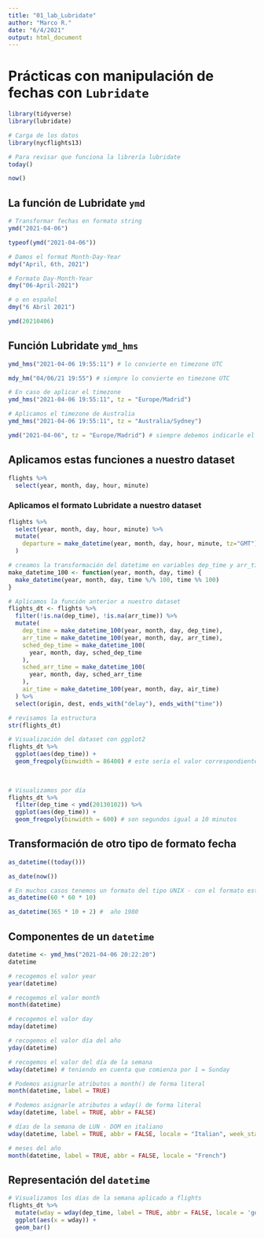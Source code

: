 ```yaml
---
title: "01_lab_Lubridate"
author: "Marco R."
date: "6/4/2021"
output: html_document
---
```


# Prácticas con manipulación de fechas con `Lubridate`

```r
library(tidyverse)
library(lubridate)
```


```r
# Carga de los datos
library(nycflights13)
```


```r
# Para revisar que funciona la librería lubridate
today()
```


```r
now()
```


## La función de Lubridate `ymd`

```r
# Transformar fechas en formato string
ymd("2021-04-06")
```


```r
typeof(ymd("2021-04-06"))
```


```r
# Damos el format Month-Day-Year
mdy("April, 6th, 2021")
```


```r
# Formato Day-Month-Year
dmy("06-April-2021")
```


```r
# o en español
dmy("6 Abril 2021")
```


```r
ymd(20210406)
```


## Función Lubridate `ymd_hms`

```r
ymd_hms("2021-04-06 19:55:11") # lo convierte en timezone UTC
```



```r
mdy_hm("04/06/21 19:55") # siempre lo convierte en timezone UTC 
```


```r
# En caso de aplicar el timezone
ymd_hms("2021-04-06 19:55:11", tz = "Europe/Madrid")
```



```r
# Aplicamos el timezone de Australia
ymd_hms("2021-04-06 19:55:11", tz = "Australia/Sydney")
```


```r
ymd("2021-04-06", tz = "Europe/Madrid") # siempre debemos indicarle el continente/ciudad
```


## Aplicamos estas funciones a nuestro dataset

```r
flights %>%
  select(year, month, day, hour, minute)
```


### Aplicamos el formato Lubridate a nuestro dataset

```r
flights %>%
  select(year, month, day, hour, minute) %>%
  mutate(
    departure = make_datetime(year, month, day, hour, minute, tz="GMT")
  )
```



```r
# creamos la transformación del datetime en variables dep_time y arr_time
make_datetime_100 <- function(year, month, day, time) {
  make_datetime(year, month, day, time %/% 100, time %% 100)
}
```


```r
# Aplicamos la función anterior a nuestro dataset
flights_dt <- flights %>%
  filter(!is.na(dep_time), !is.na(arr_time)) %>%
  mutate(
    dep_time = make_datetime_100(year, month, day, dep_time),
    arr_time = make_datetime_100(year, month, day, arr_time),
    sched_dep_time = make_datetime_100(
      year, month, day, sched_dep_time
    ),
    sched_arr_time = make_datetime_100(
      year, month, day, sched_arr_time
    ),
    air_time = make_datetime_100(year, month, day, air_time)
  ) %>%
  select(origin, dest, ends_with("delay"), ends_with("time"))

```


```r
# revisamos la estructura
str(flights_dt)
```

```r
# Visualización del dataset con ggplot2
flights_dt %>%
  ggplot(aes(dep_time)) +
  geom_freqpoly(binwidth = 86400) # este sería el valor correspondiente a los segundos de un día
  
    
```



```r
# Visualizamos por día
flights_dt %>%
  filter(dep_time < ymd(20130102)) %>%
  ggplot(aes(dep_time)) + 
  geom_freqpoly(binwidth = 600) # son segundos igual a 10 minutos
```


## Transformación de otro tipo de formato fecha

```r
as_datetime((today()))
```


```r
as_date(now())
```


```r
# En muchos casos tenemos un formato del tipo UNIX - con el formato estándar 1970-01-01
as_datetime(60 * 60 * 10) 
```


```r
as_datetime(365 * 10 + 2) #  año 1980
```


## Componentes de un `datetime`

```r
datetime <- ymd_hms("2021-04-06 20:22:20")
datetime
```

```r
# recogemos el valor year
year(datetime)
```


```r
# recogemos el valor month
month(datetime)
```

```r
# recogemos el valor day
mday(datetime)
```


```r
# recogemos el valor día del año
yday(datetime)
```


```r
# recogemos el valor del día de la semana
wday(datetime) # teniendo en cuenta que comienza por 1 = Sunday
```


```r
# Podemos asignarle atributos a month() de forma literal
month(datetime, label = TRUE)
```


```r
# Podemos asignarle atributos a wday() de forma literal
wday(datetime, label = TRUE, abbr = FALSE)
```


```r
# días de la semana de LUN - DOM en italiano
wday(datetime, label = TRUE, abbr = FALSE, locale = "Italian", week_start = 1)
```

```r
# meses del año 
month(datetime, label = TRUE, abbr = FALSE, locale = "French")
```

## Representación del `datetime`

```r
# Visualizamos los días de la semana aplicado a flights
flights_dt %>%
  mutate(wday = wday(dep_time, label = TRUE, abbr = FALSE, locale = 'german', week_start = 1)) %>%
  ggplot(aes(x = wday)) +
  geom_bar()
```

